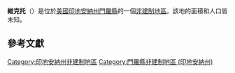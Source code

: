 {{noteTA
|G1=USState
|G2=地名
|G3=Unit
}}
{{Infobox settlement
|official_name            = 維克托
|native_name = Victor
|settlement_type          = [[非建制地區|非建制地區]]
|image_skyline            = Illinois Central trestle at Victor.jpg
|imagesize                = 250px
|pushpin_map              = USA Indiana
|pushpin_label            = 維克托
|pushpin_label_position   = top
|pushpin_map_caption      = 維克托在印地安納州的位置
|subdivision_type         = [[世界政區索引|國家]]
|subdivision_type1        = [[美国州份|州份]]
|subdivision_type2        = [[印地安納州行政区划|縣]]
|subdivision_name         = [[美国|美国]]
|subdivision_name1        = [[印地安納州|印地安納州]]
|subdivision_name2        = [[門羅縣_(印地安納州)|門羅縣]]
|elevation_ft             = 653
|elevation_m              = 199
|area_total_km2           = 
|area_total_sq_mi         = 
|area_land_km2            = 
|area_land_sq_mi          = 
|area_water_km2           = 
|area_water_sq_mi         = 
|population_as_of         = 2010
|population_footnotes     = 
|population_total         = 
|population_metro         = 
|population_density_km2   = auto
|population_density_sq_mi = auto
|timezone                 = [[北美东部时区|北美东部时区]]
|utc_offset               = -5
|coordinates              = {{coord|39|03|39|N|86|34|51|W|display=inline,title}}
| coor_pinpoint           = 
| coordinates_footnotes   = 
|timezone_DST             = EDT
|utc_offset_DST           = -4
|postal_code_type         = [[美國郵區編號|郵區編號]]
|postal_code              = 47403
|area_code                = {{link-en|电话区号812|Area code 812|812}}
|blank_name = [[地名信息系统|GNIS ID]]
|blank_info = 445219<ref name="GNIS">{{cite gnis|445219|Victor}}</ref>
}}
'''維克托'''（{{lang-en|Victor}}）是位於[[美國|美國]][[印地安納州|印地安納州]][[門羅縣_(印地安納州)|門羅縣]]的一個[[非建制地區|非建制地區]]。該地的面積和人口皆未知。

== 參考文獻 ==
{{reflist}}

{{門羅縣 (印地安納州)}}

{{DEFAULTSORT:Victor}}
[[Category:印地安納州非建制地區|Category:印地安納州非建制地區]]
[[Category:門羅縣非建制地區_(印地安納州)|Category:門羅縣非建制地區 (印地安納州)]]

{{Indiana-geo-stub}}